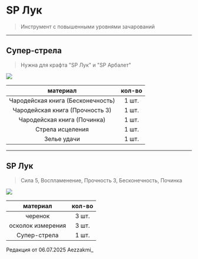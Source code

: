 # SP Лук
> Инструмент с повышенными уровнями зачарований

--------

## Супер-стрела
> Нужна для крафта "SP Лук" и "SP Арбалет"

<img src="https://raw.githubusercontent.com/mc-eternity/web-wikipages/refs/heads/master/assets/superarrow.webp" />

| материал | кол-во |
| :---------: | :---------: |
| Чародейская книга (Бесконечность) | 1 шт. |
| Чародейская книга (Прочность 3) | 1 шт. |
| Чародейская книга (Починка) | 1 шт. |
| Стрела исцеления | 1 шт. |
| Зелье удачи | 1 шт. |

--------

## SP Лук
> Сила 5, Воспламенение, Прочность 3, Бесконечность, Починка

<img src="https://raw.githubusercontent.com/mc-eternity/web-wikipages/refs/heads/master/assets/spluk.webp" />

| материал | кол-во |
| :---------: | :---------: |
| черенок | 3 шт. |
| осколок измерения | 3 шт. |
| Супер-стрела | 1 шт. |

<Badge bgColor="#ffad47" textColor="#000000">Редакция от 06.07.2025</Badge> <Badge bgColor="#88bfbd" textColor="#000000">Aezzakmi_</Badge>